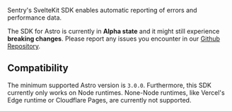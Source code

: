 Sentry's SvelteKit SDK enables automatic reporting of errors and performance data.

<Alert level="warning">

The SDK for Astro is currently in **Alpha state** and it might still experience **breaking changes**.
Please report any issues you encounter in our [Github Repository](https://github.com/getsentry/sentry-javascript/issues/new/choose).

</Alert>

## Compatibility

The minimum supported Astro version is `3.0.0`.
Furthermore, this SDK currently only works on Node runtimes.
None-Node runtimes, like Vercel's Edge runtime or Cloudflare Pages, are currently not supported.
